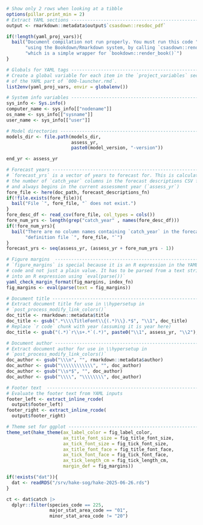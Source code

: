 ```r

# Show only 2 rows when looking at a tibble
options(pillar.print_min = 2)
# Extract YAML sections -------------------------------------------------------
output <- rmarkdown::metadata$output$`csasdown::resdoc_pdf`

if(!length(yaml_proj_vars)){
  bail("Document compilation not run properly. You must run this code ",
       "using the Bookdown/Rmarkdown system, by calling `csasdown::render()` ",
       "which is a simple wrapper for `bookdown::render_book()`")
}

# Globals for YAML tags -------------------------------------------------------
# Create a global variable for each item in the `project_variables` section
# of the YAML part of `000-launcher.rmd`.
list2env(yaml_proj_vars, envir = globalenv())

# System info variables -------------------------------------------------------
sys_info <- Sys.info()
computer_name <- sys_info[["nodename"]]
os_name <- sys_info[["sysname"]]
user_name <- sys_info[["user"]]

# Model directories -----------------------------------------------------------
models_dir <- file.path(models_dir,
                        assess_yr,
                        paste0(model_version, "-version"))

end_yr <- assess_yr

# Forecast years --------------------------------------------------------------
# `forecast_yrs` is a vector of years to forecast for. This is calculated from
# the number of `catch_year` columns in the forecast descriptions CSV file
# and always begins in the current assessment year (`assess_yr`)
fore_file <- here(doc_path, forecast_descriptions_fn)
if(!file.exists(fore_file)){
  bail("File `", fore_file, "` does not exist.")
}
fore_desc_df <- read_csv(fore_file, col_types = cols())
fore_num_yrs <- length(grep("catch_year" , names(fore_desc_df)))
if(!fore_num_yrs){
  bail("There are no column names containing `catch_year` in the forecast ",
       "definition file `", fore_file, "`")
}
forecast_yrs <- seq(assess_yr, (assess_yr + fore_num_yrs - 1))

# Figure margins  -------------------------------------------------------------
# `figure_margins` is special because it is an R expression in the YAML
# code and not just a plain value. It has to be parsed from a text string
# into an R expression using `eval(parse())`
yaml_check_margin_format(fig_margins, index_fn)
fig_margins <- eval(parse(text = fig_margins))

# Document title --------------------------------------------------------------
# Extract document title for use in \\hypersetup in
# `post_process_modify_link_colors()`
doc_title <- rmarkdown::metadata$title
doc_title <- gsub(".*\\\\TitleFont\\{(.*)\\}.*$", "\\1", doc_title)
# Replace `r code` chunk with year (assuming it is year here)
doc_title <- gsub("(.*)`r\\s+.*`(.*)", paste0("\\1", assess_yr, "\\2"), doc_title)

# Document author -------------------------------------------------------------
# Extract document author for use in \\hypersetup in
# `post_process_modify_link_colors()`
doc_author <- gsub("\\\n", "", rmarkdown::metadata$author)
doc_author <- gsub("\\\\\\\\\\\\", "", doc_author)
doc_author <- gsub("\\s*$", "", doc_author)
doc_author <- gsub("\\\\", "\\\\\\\\", doc_author)

# Footer text  ----------------------------------------------------------------
# Evaluate the footer text from YAML inputs
footer_left <- extract_inline_rcode(
  output$footer_left)
footer_right <- extract_inline_rcode(
  output$footer_right)

# Theme set for ggplot --------------------------------------------------------
theme_set(hake_theme(ax_label_color = fig_label_color,
                     ax_title_font_size = fig_title_font_size,
                     ax_tick_font_size = fig_tick_font_size,
                     ax_title_font_face = fig_title_font_face,
                     ax_tick_font_face = fig_tick_font_face,
                     ax_tick_length_cm = fig_tick_length_cm,
                     margin_def = fig_margins))

if(!exists("dat")){
  dat <- readRDS("/srv/hake-sog/hake-2025-06-26.rds") 
}

ct <- dat$catch |> 
  dplyr::filter(species_code == 225,
                major_stat_area_code == "01",
                minor_stat_area_code != "20")

```
